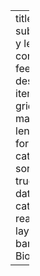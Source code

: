 ---
title: " **Biología**"
subtitle: "Divulgación y lecciones" 
listing:
  contents: Biologia
  feed: true
  sort: "date desc"
  type: grid
  grid-item-border: true
  grid-item-align: left
  max-description-length: 175
  date-format: medium
  categories: numbered
  sort-ui: false
  filter-ui: true
  fields: [image, date, title, description, categories, author, reading-time]  
page-layout: full
title-block-banner: Biologia/forblock1.png

---